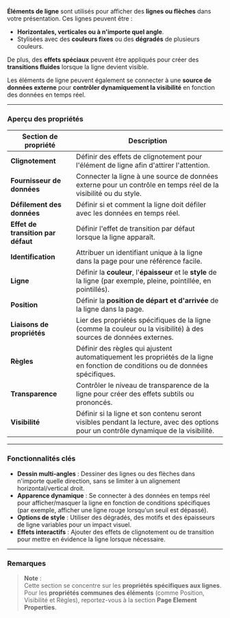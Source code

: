 **Éléments de ligne** sont utilisés pour afficher des **lignes ou flèches** dans votre présentation. Ces lignes peuvent être :

* **Horizontales, verticales ou à n'importe quel angle**.
* Stylisées avec des **couleurs fixes** ou des **dégradés** de plusieurs couleurs.

De plus, des **effets spéciaux** peuvent être appliqués pour créer des **transitions fluides** lorsque la ligne devient visible.

Les éléments de ligne peuvent également se connecter à une **source de données externe** pour **contrôler dynamiquement la visibilité** en fonction des données en temps réel.

***

### **Aperçu des propriétés**

| **Section de propriété**           | **Description**                                                                                                                      |
| ---------------------------------- | ------------------------------------------------------------------------------------------------------------------------------------ |
| **Clignotement**                   | Définir des effets de clignotement pour l'élément de ligne afin d'attirer l'attention.                                               |
| **Fournisseur de données**         | Connecter la ligne à une source de données externe pour un contrôle en temps réel de la visibilité ou du style.                      |
| **Défilement des données**         | Définir si et comment la ligne doit défiler avec les données en temps réel.                                                          |
| **Effet de transition par défaut** | Définir l'effet de transition par défaut lorsque la ligne apparaît.                                                                  |
| **Identification**                 | Attribuer un identifiant unique à la ligne dans la page pour une référence facile.                                                   |
| **Ligne**                          | Définir la **couleur**, l'**épaisseur** et le **style** de la ligne (par exemple, pleine, pointillée, en pointillés).                |
| **Position**                       | Définir la **position de départ et d'arrivée** de la ligne dans la page.                                                             |
| **Liaisons de propriétés**         | Lier des propriétés spécifiques de la ligne (comme la couleur ou la visibilité) à des sources de données externes.                   |
| **Règles**                         | Définir des règles qui ajustent automatiquement les propriétés de la ligne en fonction de conditions ou de données spécifiques.      |
| **Transparence**                   | Contrôler le niveau de transparence de la ligne pour créer des effets subtils ou prononcés.                                          |
| **Visibilité**                     | Définir si la ligne et son contenu seront visibles pendant la lecture, avec des options pour un contrôle dynamique de la visibilité. |

***

### **Fonctionnalités clés**

* **Dessin multi-angles** : Dessiner des lignes ou des flèches dans n'importe quelle direction, sans se limiter à un alignement horizontal/vertical droit.
* **Apparence dynamique** : Se connecter à des données en temps réel pour afficher/masquer la ligne en fonction de conditions spécifiques (par exemple, afficher une ligne rouge lorsqu'un seuil est dépassé).
* **Options de style** : Utiliser des dégradés, des motifs et des épaisseurs de ligne variables pour un impact visuel.
* **Effets interactifs** : Ajouter des effets de clignotement ou de transition pour mettre en évidence la ligne lorsque nécessaire.

***

### **Remarques**

> **Note** :\
> Cette section se concentre sur les **propriétés spécifiques aux lignes**.\
> Pour les **propriétés communes des éléments** (comme Position, Visibilité et Règles), reportez-vous à la section **Page Element Properties**.
